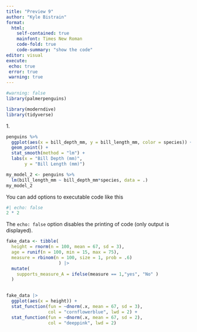 ```yaml
---
title: "Preview 9"
author: "Kyle Bistrain"
format:
  html:
    self-contained: true
    mainfont: Times New Roman
    code-fold: true
    code-summary: "show the code"
editor: visual
execute:
 echo: true
 error: true
 warning: true
---
```


```r
#warning: false
library(palmerpenguins)

library(moderndive)
library(tidyverse)
```

1\.

```r
penguins %>%
  ggplot(aes(x = bill_depth_mm, y = bill_length_mm, color = species)) +
  geom_point() +
  stat_smooth(method = "lm") + 
  labs(x = "Bill Depth (mm)", 
       y = "Bill Length (mm)")
```

```r
my_model_2 <- penguins %>%
  lm(bill_length_mm ~ bill_depth_mm*species, data = .)
my_model_2
```

You can add options to executable code like this

```r
#| echo: false
2 * 2
```

The `echo: false` option disables the printing of code (only output is displayed).

```r
fake_data <- tibble(
  height = rnorm(n = 100, mean = 67, sd = 3),
  age = runif(n = 100, min = 15, max = 75),
  measure = rbinom(n = 100, size = 1, prob = .6)
                    ) |> 
  mutate(
    supports_measure_A = ifelse(measure == 1,"yes", "No" )
  )
  
```

```r
fake_data |> 
  ggplot(aes(x = height)) +
  stat_function(fun = ~dnorm(.x, mean = 67, sd = 3),
                col = "cornflowerblue", lwd = 2) +
  stat_function(fun = ~dnorm(.x, mean = 67, sd = 2),
                col = "deeppink", lwd = 2) 
  
```
